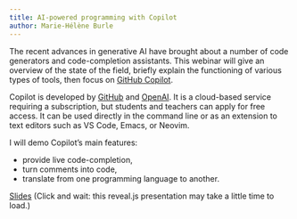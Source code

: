 ```yaml
---
title: AI-powered programming with Copilot
author: Marie-Hélène Burle
---
```


:::{.def}

The recent advances in generative AI have brought about a number of code generators and code-completion assistants. This webinar will give an overview of the state of the field, briefly explain the functioning of various types of tools, then focus on [GitHub Copilot](https://github.com/features/copilot/).

Copilot is developed by [GitHub](https://github.com/) and [OpenAI](https://openai.com/). It is a cloud-based service requiring a subscription, but students and teachers can apply for free access. It can be used directly in the command line or as an extension to text editors such as VS Code, Emacs, or Neovim.

I will demo Copilot's main features:

- provide live code-completion,
- turn comments into code,
- translate from one programming language to another.

:::

[Slides](wb_copilot_slides.qmd){.btn .btn-outline-primary} [(Click and wait: this reveal.js presentation may take a little time to load.)]{.inlinenote}
<!-- <br><br> -->

<!-- {{< video https://www.youtube.com/embed/ >}} -->
